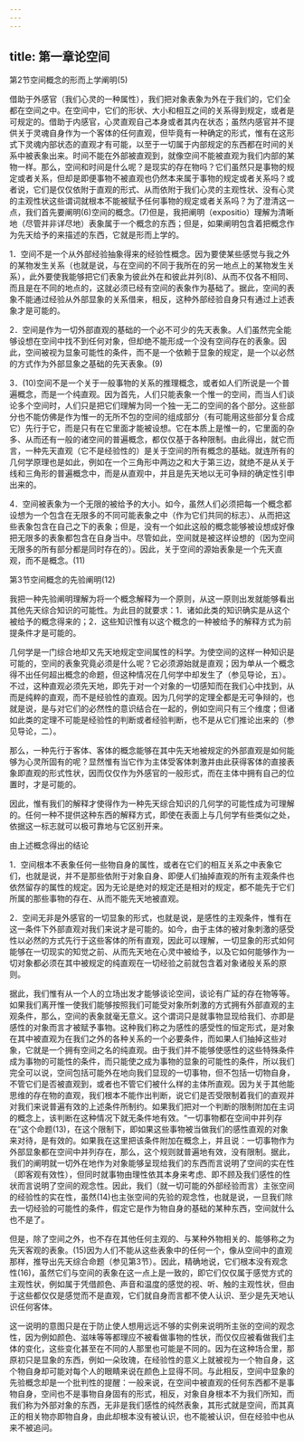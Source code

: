 ```yaml
---
---
---
```

title: 第一章论空间
---




第2节空间概念的形而上学阐明(5)



借助于外感官（我们心灵的一种属性），我们把对象表象为外在于我们的，它们全都在空间之中。在空间中，它们的形状、大小和相互之间的关系得到规定，或者是可规定的。借助于内感官，心灵直观自己本身或者其内在状态；虽然内感官并不提供关于灵魂自身作为一个客体的任何直观，但毕竟有一种确定的形式，惟有在这形式下灵魂内部状态的直观才有可能，以至于一切属于内部规定的东西都在时间的关系中被表象出来。时间不能在外部被直观到，就像空间不能被直观为我们内部的某物一样。那么，空间和时间是什么呢？是现实的存在物吗？它们虽然只是事物的规定或者关系，但却是即便事物不被直观也仍然本来属于事物的规定或者关系吗？或者说，它们是仅仅依附于直观的形式、从而依附于我们心灵的主观性状、没有心灵的主观性状这些谓词就根本不能被赋予任何事物的规定或者关系吗？为了澄清这一点，我们首先要阐明(6)空间的概念。(7)但是，我把阐明（expositio）理解为清晰地（尽管并非详尽地）表象属于一个概念的东西；但是，如果阐明包含着把概念作为先天给予的来描述的东西，它就是形而上学的。

1．空间不是一个从外部经验抽象得来的经验性概念。因为要使某些感觉与我之外的某物发生关系（也就是说，与在空间的不同于我所在的另一地点上的某物发生关系），此外要使我能够把它们表象为彼此外在和彼此并列(8)、从而不仅各不相同、而且是在不同的地点的，这就必须已经有空间的表象作为基础了。据此，空间的表象不能通过经验从外部显象的关系借来，相反，这种外部经验自身只有通过上述表象才是可能的。

2．空间是作为一切外部直观的基础的一个必不可少的先天表象。人们虽然完全能够设想在空间中找不到任何对象，但却绝不能形成一个没有空间存在的表象。因此，空间被视为显象可能性的条件，而不是一个依赖于显象的规定，是一个以必然的方式作为外部显象之基础的先天表象。(9)

3．(10)空间不是一个关于一般事物的关系的推理概念，或者如人们所说是一个普遍概念，而是一个纯直观。因为首先，人们只能表象一个惟一的空间，而当人们谈论多个空间时，人们只是把它们理解为同一个独一无二的空间的各个部分。这些部分也不能仿佛是作为惟一的无所不包的空间的组成部分（有可能用这些部分复合成它）先行于它，而是只有在它里面才能被设想。它在本质上是惟一的，它里面的杂多、从而还有一般的诸空间的普遍概念，都仅仅基于各种限制。由此得出，就它而言，一种先天直观（它不是经验性的）是关于空间的所有概念的基础。就连所有的几何学原理也是如此，例如在一个三角形中两边之和大于第三边，就绝不是从关于线和三角形的普遍概念中，而是从直观中，并且是先天地以无可争辩的确定性引申出来的。

4．空间被表象为一个无限的被给予的大小。如今，虽然人们必须把每一个概念都设想为一个包含在无限多的不同可能表象之中（作为它们共同的标志）、从而把这些表象包含在自己之下的表象；但是，没有一个如此这般的概念能够被设想成好像把无限多的表象都包含在自身当中。尽管如此，空间就是被这样设想的（因为空间无限多的所有部分都是同时存在的）。因此，关于空间的源始表象是一个先天直观，而不是概念。(11)



第3节空间概念的先验阐明(12)



我把一种先验阐明理解为将一个概念解释为一个原则，从这一原则出发就能够看出其他先天综合知识的可能性。为此目的就要求：1．诸如此类的知识确实是从这个被给予的概念得来的；2．这些知识惟有以这个概念的一种被给予的解释方式为前提条件才是可能的。

几何学是一门综合地却又先天地规定空间属性的科学。为使空间的这样一种知识是可能的，空间的表象究竟必须是什么呢？它必须源始就是直观；因为单从一个概念得不出任何超出概念的命题，但这种情况在几何学中却发生了（参见导论，五）。不过，这种直观必须先天地，即先于对一个对象的一切感知而在我们心中找到，从而是纯粹的直观，而不是经验性的直观。因为几何学的定理全都是无可争辩的，也就是说，是与对它们的必然性的意识结合在一起的，例如空间只有三个维度；但诸如此类的定理不可能是经验性的判断或者经验判断，也不是从它们推论出来的（参见导论，二）。

那么，一种先行于客体、客体的概念能够在其中先天地被规定的外部直观是如何能够为心灵所固有的呢？显然惟有当它作为主体受客体刺激并由此获得客体的直接表象即直观的形式性状，因而仅仅作为外感官的一般形式，而在主体中拥有自己的位置时，才是可能的。

因此，惟有我们的解释才使得作为一种先天综合知识的几何学的可能性成为可理解的。任何一种不提供这种东西的解释方式，即使在表面上与几何学有些类似之处，依据这一标志就可以极可靠地与它区别开来。

由上述概念得出的结论



1．空间根本不表象任何一些物自身的属性，或者在它们的相互关系之中表象它们，也就是说，并不是那些依附于对象自身、即便人们抽掉直观的所有主观条件也依然留存的属性的规定。因为无论是绝对的规定还是相对的规定，都不能先于它们所属的那些事物的存在、从而不能先天地被直观。

2．空间无非是外感官的一切显象的形式，也就是说，是感性的主观条件，惟有在这一条件下外部直观对我们来说才是可能的。如今，由于主体的被对象刺激的感受性以必然的方式先行于这些客体的所有直观，因此可以理解，一切显象的形式如何能够在一切现实的知觉之前、从而先天地在心灵中被给予，以及它如何能够作为一切对象都必须在其中被规定的纯直观在一切经验之前就包含着对象诸般关系的原则。

据此，我们惟有从一个人的立场出发才能够谈论空间，谈论有广延的存在物等等。如果我们离开惟一使我们能够按照我们可能受对象所刺激的方式拥有外部直观的主观条件，那么，空间的表象就毫无意义。这个谓词只是就事物显现给我们、亦即是感性的对象而言才被赋予事物。这种我们称之为感性的感受性的恒定形式，是对象在其中被直观为在我们之外的各种关系的一个必要条件，而如果人们抽掉这些对象，它就是一个拥有空间之名的纯直观。由于我们并不能够使感性的这些特殊条件成为事物的可能性的条件，而只能使之成为事物的显象的可能性的条件，所以我们完全可以说，空间包括可能外在地向我们显现的一切事物，但不包括一切物自身，不管它们是否被直观到，或者也不管它们被什么样的主体所直观。因为关于其他能思维的存在物的直观，我们根本不能作出判断，说它们是否受限制着我们的直观并对我们来说普遍有效的上述条件所制约。如果我们把对一个判断的限制附加在主词的概念上，该判断在这种情况下就无条件地有效。“一切事物都在空间中并列存在”这个命题(13)，在这个限制下，即如果这些事物被当做我们的感性直观的对象来对待，是有效的。如果我在这里把该条件附加在概念上，并且说：一切事物作为外部显象都在空间中并列存在，那么，这个规则就普遍地有效，没有限制。据此，我们的阐明就一切外在地作为对象能够呈现给我们的东西而言说明了空间的实在性（即客观有效性），但同时就事物由理性依其本身来考虑、即不顾及我们感性的性状而言说明了空间的观念性。因此，我们（就一切可能的外部经验而言）主张空间的经验性的实在性，虽然(14)也主张空间的先验的观念性，也就是说，一旦我们除去一切经验的可能性的条件，假定它是作为物自身的基础的某种东西，空间就什么也不是了。

但是，除了空间之外，也不存在其他任何主观的、与某种外物相关的、能够称之为先天客观的表象。(15)因为人们不能从这些表象中的任何一个，像从空间中的直观那样，推导出先天综合命题（参见第3节）。因此，精确地说，它们根本没有观念性(16)，虽然它们与空间的表象在这一点上是一致的，即它们仅仅属于感觉方式的主观性状，例如属于凭借颜色、声音和温度的感觉的视、听、触的主观性状，但由于这些都仅仅是感觉而不是直观，它们就自身而言都不使人认识、至少是先天地认识任何客体。

这一说明的意图只是在于防止使人想用远远不够的实例来说明所主张的空间的观念性，因为例如颜色、滋味等等都理应不被看做事物的性状，而仅仅应被看做我们主体的变化，这些变化甚至在不同的人那里也可能是不同的。因为在这种场合里，那原初只是显象的东西，例如一朵玫瑰，在经验性的意义上就被视为一个物自身，这个物自身却可能对每个人的眼睛来说在颜色上显得不同。与此相反，空间中显象的先验概念却是一个批判性的提醒：一般来说，在空间中被直观的任何东西都不是事物自身，空间也不是事物自身固有的形式，相反，对象自身根本不为我们所知，而我们称为外部对象的东西，无非是我们感性的纯然表象，其形式就是空间，而其真正的相关物亦即物自身，由此却根本没有被认识，也不能被认识，但在经验中也从来不被追问。